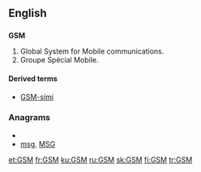 {{also|gsm}}
==English==
==={{initialism}}===
{{wikipedia|Global System for Mobile Communications}}
'''GSM'''

#Global System for Mobile communications.{{electronics}}
#Groupe Spécial Mobile.{{electronics}}

====Derived terms====
*[[GSM-sími]]

===Anagrams===
* {{alphagram|[[gms#English|gms]]}} 
* [[msg#English|msg]], [[MSG#English|MSG]]

[[et:GSM]]
[[fr:GSM]]
[[ku:GSM]]
[[ru:GSM]]
[[sk:GSM]]
[[fi:GSM]]
[[tr:GSM]]